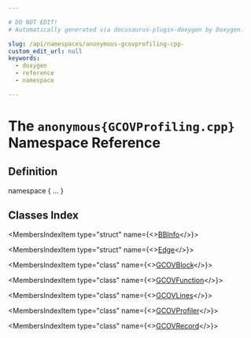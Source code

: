 ```yaml
---

# DO NOT EDIT!
# Automatically generated via docusaurus-plugin-doxygen by Doxygen.

slug: /api/namespaces/anonymous-gcovprofiling-cpp-
custom_edit_url: null
keywords:
  - doxygen
  - reference
  - namespace

---
```





# The `anonymous{GCOVProfiling.cpp}` Namespace Reference

<DoxygenPage pluginConfig={pluginConfig}>



## Definition

<CodeBlock>namespace &#123; ... &#125;</CodeBlock>

## Classes Index

<MembersIndex>

<MembersIndexItem
  type="struct"
  name={<><a href="/docs/api/structs/anonymous-namespace-gcovprofiling-cpp-/bbinfo">BBInfo</a></>}>
</MembersIndexItem>

<MembersIndexItem
  type="struct"
  name={<><a href="/docs/api/structs/anonymous-namespace-gcovprofiling-cpp-/edge">Edge</a></>}>
</MembersIndexItem>

<MembersIndexItem
  type="class"
  name={<><a href="/docs/api/classes/anonymous-namespace-gcovprofiling-cpp-/gcovblock">GCOVBlock</a></>}>
</MembersIndexItem>

<MembersIndexItem
  type="class"
  name={<><a href="/docs/api/classes/anonymous-namespace-gcovprofiling-cpp-/gcovfunction">GCOVFunction</a></>}>
</MembersIndexItem>

<MembersIndexItem
  type="class"
  name={<><a href="/docs/api/classes/anonymous-namespace-gcovprofiling-cpp-/gcovlines">GCOVLines</a></>}>
</MembersIndexItem>

<MembersIndexItem
  type="class"
  name={<><a href="/docs/api/classes/anonymous-namespace-gcovprofiling-cpp-/gcovprofiler">GCOVProfiler</a></>}>
</MembersIndexItem>

<MembersIndexItem
  type="class"
  name={<><a href="/docs/api/classes/anonymous-namespace-gcovprofiling-cpp-/gcovrecord">GCOVRecord</a></>}>
</MembersIndexItem>

</MembersIndex>


</DoxygenPage>
